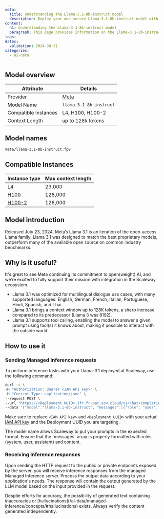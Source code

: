 ```yaml
---
meta:
  title: Understanding the Llama-3.1-8b-instruct model
  description: Deploy your own secure Llama-3.1-8b-instruct model with Scaleway Managed Inference. Privacy-focused, fully managed.
content:
  h1: Understanding the Llama-3.1-8b-instruct model
  paragraph: This page provides information on the Llama-3.1-8b-instruct model
tags:
dates:
  validation: 2024-08-31
categories:
  - ai-data
---
```


## Model overview

| Attribute       | Details                            |
|-----------------|------------------------------------|
| Provider        | [Meta](https://llama.meta.com/llama3/)  |
| Model Name      | `llama-3.1-8b-instruct`                 |
| Compatible Instances | L4, H100, H100-2 |
| Context Length | up to 128k tokens |

## Model names

```bash
meta/llama-3.1-8b-instruct:fp8
```

## Compatible Instances

| Instance type       | Max context length                            |
|-----------------|------------------------------------|
| [L4](https://www.scaleway.com/en/l4-gpu-instance/)         | 23,000  |
| [H100](https://www.scaleway.com/en/h100-pcie-try-it-now/)         | 128,000  |
| [H100-2](https://www.scaleway.com/en/h100-pcie-try-it-now/)         | 128,000  |

## Model introduction

Released July 23, 2024, Meta’s Llama 3.1 is an iteration of the open-access Llama family.
Llama 3.1 was designed to match the best proprietary models, outperform many of the available open source on common industry benchmarks.

## Why is it useful?

It's great to see Meta continuing its commitment to open(weight) AI, and we’re excited to fully support their mission with integration in the Scaleway ecosystem.

- Llama 3.1 was optimized for multilingual dialogue use cases, with many supported languages: English, German, French, Italian, Portuguese, Hindi, Spanish, and Thai.
- Llama 3.1 brings a context window up to 128K tokens, a sharp increase compared to its predecessor (Llama 3 was 8192).
- Llama 3.1 supports tool calling, enabling the model to answer a given prompt using tool(s) it knows about, making it possible to interact with the outside world.

## How to use it

### Sending Managed Inference requests

To perform inference tasks with your Llama-3.1 deployed at Scaleway, use the following command:

```bash
curl -s \
-H "Authorization: Bearer <IAM API key>" \
-H "Content-Type: application/json" \
--request POST \
--url "https://<Deployment UUID>.ifr.fr-par.scw.cloud/v1/chat/completions" \
--data '{"model":"llama-3.1-8b-instruct", "messages":[{"role": "user","content": "There is a llama in my garden, what should I do?"}], "max_tokens": 500, "top_p": 1, "temperature": 0.7, "stream": false}'
```

Make sure to replace `<IAM API key>` and `<Deployment UUID>` with your actual [IAM API key](/identity-and-access-management/iam/how-to/create-api-keys/) and the Deployment UUID you are targeting.

<Message type="tip">
  The model name allows Scaleway to put your prompts in the expected format.
</Message>

<Message type="note">
  Ensure that the `messages` array is properly formatted with roles (system, user, assistant) and content.
</Message>

### Receiving Inference responses

Upon sending the HTTP request to the public or private endpoints exposed by the server, you will receive inference responses from the managed Managed Inference server. 
Process the output data according to your application's needs. The response will contain the output generated by the LLM model based on the input provided in the request.

<Message type="note">
  Despite efforts for accuracy, the possibility of generated text containing inaccuracies or [hallucinations](/ai-data/managed-inference/concepts/#hallucinations) exists. Always verify the content generated independently.
</Message>